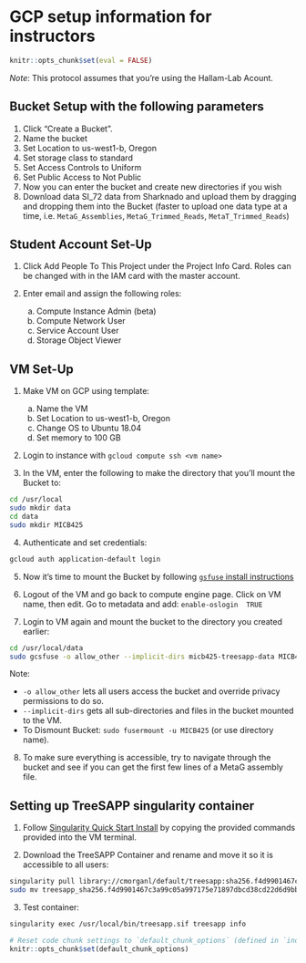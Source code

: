 # GCP setup information for instructors

```r
knitr::opts_chunk$set(eval = FALSE)
```

*Note*: This protocol assumes that you're using the Hallam-Lab Acount.

## Bucket Setup with the following parameters

1.  Click "Create a Bucket".
2.  Name the bucket
3.  Set Location to us-west1-b, Oregon
4.  Set storage class to standard
5.  Set Access Controls to Uniform
6.  Set Public Access to Not Public
7.  Now you can enter the bucket and create new directories if you wish
8.  Download data SI_72 data from Sharknado and upload them by dragging and dropping them into the Bucket (faster to upload one data type at a time, i.e. `MetaG_Assemblies`, `MetaG_Trimmed_Reads`, `MetaT_Trimmed_Reads`)

## Student Account Set-Up

1.  Click Add People To This Project under the Project Info Card. Roles can be changed with in the IAM card with the master account.

2.  Enter email and assign the following roles:

    a.  Compute Instance Admin (beta)
    b.  Compute Network User
    c.  Service Account User
    d.  Storage Object Viewer

## VM Set-Up

1.  Make VM on GCP using template:

    a.  Name the VM
    b.  Set Location to us-west1-b, Oregon
    c.  Change OS to Ubuntu 18.04
    d.  Set memory to 100 GB

2.  Login to instance with `gcloud compute ssh <vm name>`

3.  In the VM, enter the following to make the directory that you'll mount the Bucket to:

```bash
cd /usr/local
sudo mkdir data
cd data
sudo mkdir MICB425
```

4.  Authenticate and set credentials:

```bash
gcloud auth application-default login
```

5.  Now it's time to mount the Bucket by following [`gsfuse` install instructions](https://github.com/GoogleCloudPlatform/gcsfuse/blob/master/docs/installing.md)

6.  Logout of the VM and go back to compute engine page. Click on VM name, then edit. Go to metadata and add: `enable-oslogin  TRUE`

7.  Login to VM again and mount the bucket to the directory you created earlier:

```bash
cd /usr/local/data
sudo gcsfuse -o allow_other --implicit-dirs micb425-treesapp-data MICB425
```

Note:

-   `-o allow_other` lets all users access the bucket and override privacy permissions to do so.
-   `--implicit-dirs` gets all sub-directories and files in the bucket mounted to the VM.
-   To Dismount Bucket: `sudo fusermount -u MICB425` (or use directory name).

8.  To make sure everything is accessible, try to navigate through the bucket and see if you can get the first few lines of a MetaG assembly file.

## Setting up TreeSAPP singularity container

1.  Follow [Singularity Quick Start Install](https://sylabs.io/guides/3.5/user-guide/quick_start.html#quick-installation-steps) by copying the provided commands provided into the VM terminal.

2.  Download the TreeSAPP Container and rename and move it so it is accessible to all users:

```bash
singularity pull library://cmorganl/default/treesapp:sha256.f4d9901467c3a99c05a997175e71897dbcd38cd22d6d9bb9b79a86c1a66e1964
sudo mv treesapp_sha256.f4d9901467c3a99c05a997175e71897dbcd38cd22d6d9bb9b79a86c1a66e1964.sif /usr/local/bin/treesapp.sif
```

3.  Test container:

```bash
singularity exec /usr/local/bin/treesapp.sif treesapp info
```

```r
# Reset code chunk settings to `default_chunk_options` (defined in `index.Rmd`)
knitr::opts_chunk$set(default_chunk_options)
```
